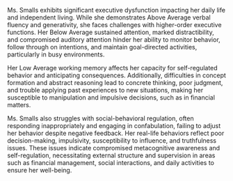 <summary>
Ms. Smalls exhibits significant executive dysfunction impacting her daily life and independent living. While she demonstrates Above Average verbal fluency and generativity, she faces challenges with higher-order executive functions. Her Below Average sustained attention, marked distractibility, and compromised auditory attention hinder her ability to monitor behavior, follow through on intentions, and maintain goal-directed activities, particularly in busy environments.

Her Low Average working memory affects her capacity for self-regulated behavior and anticipating consequences. Additionally, difficulties in concept formation and abstract reasoning lead to concrete thinking, poor judgment, and trouble applying past experiences to new situations, making her susceptible to manipulation and impulsive decisions, such as in financial matters.

Ms. Smalls also struggles with social-behavioral regulation, often responding inappropriately and engaging in confabulation, failing to adjust her behavior despite negative feedback. Her real-life behaviors reflect poor decision-making, impulsivity, susceptibility to influence, and truthfulness issues. These issues indicate compromised metacognitive awareness and self-regulation, necessitating external structure and supervision in areas such as financial management, social interactions, and daily activities to ensure her well-being.
</summary>
